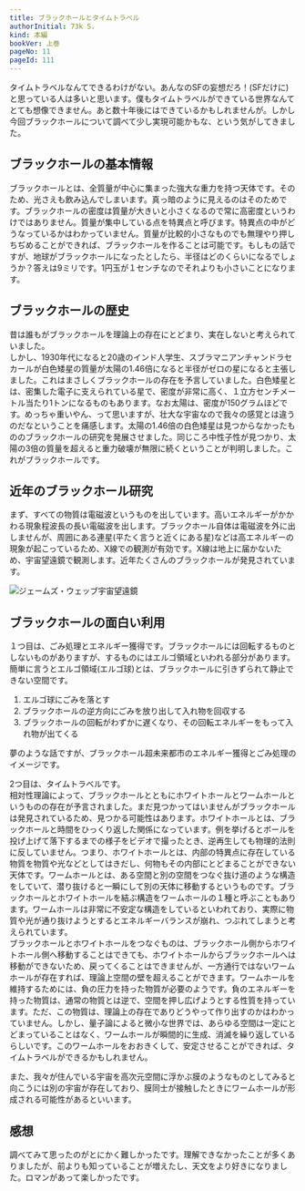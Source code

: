 ```yaml
---
title: ブラックホールとタイムトラベル
authorInitial: 73k S.
kind: 本編
bookVer: 上巻
pageNo: 11
pageId: 111
---
```


タイムトラベルなんてできるわけがない。あんなのSFの妄想だろ！(SFだけに)と思っている人は多いと思います。僕もタイムトラベルができている世界なんてとても想像できません。あと数十年後にはできているかもしれませんが。しかし今回ブラックホールについて調べて少し実現可能かもな、という気がしてきました。

## ブラックホールの基本情報
ブラックホールとは、全質量が中心に集まった強大な重力を持つ天体です。そのため、光さえも飲み込んでしまいます。真っ暗のように見えるのはそのためです。ブラックホールの密度は質量が大きいと小さくなるので常に高密度というわけではありません。質量が集中している点を特異点と呼びます。特異点の中がどうなっているかはわかっていません。質量が比較的小さなものでも無理やり押しちぢめることができれば、ブラックホールを作ることは可能です。もしもの話ですが、地球がブラックホールになったとしたら、半径はどのくらいになるでしょうか？答えは9ミリです。1円玉が１センチなのでそれよりも小さいことになります。

## ブラックホールの歴史
昔は誰もがブラックホールを理論上の存在にとどまり、実在しないと考えられていました。<br/>
しかし、1930年代になると20歳のインド人学生、スブラマニアンチャンドラセカールが白色矮星の質量が太陽の1.46倍になると半径がゼロの星になると主張しました。これはまさしくブラックホールの存在を予言していました。白色矮星とは、密集した電子に支えられている星で、密度が非常に高く、１立方センチメートル当たり1トンになるものもあります。なお太陽は、密度が150グラムほどです。めっちゃ重いやん、って思いますが、壮大な宇宙なので我々の感覚とは違うのだなということを痛感します。太陽の1.46倍の白色矮星は見つからなかったもののブラックホールの研究を発展させました。同じころ中性子性が見つかり、太陽の3倍の質量を超えると重力破壊が無限に続くということが判明しました。これがブラックホールです。 

## 近年のブラックホール研究
まず、すべての物質は電磁波というものを出しています。高いエネルギーがかかわる現象程波長の長い電磁波を出します。ブラックホール自体は電磁波を外に出しませんが、周囲にある連星(平たく言うと近くにある星)などは高エネルギーの現象が起こっているため、X線での観測が有効です。X線は地上に届かないため、宇宙望遠鏡で観測します。近年たくさんのブラックホールが発見されています。

![ジェームズ・ウェッブ宇宙望遠鏡](./宇宙望遠鏡.png)

## ブラックホールの面白い利用
１つ目は、ごみ処理とエネルギー獲得です。ブラックホールには回転するものとしないものがありますが、するものにはエルゴ領域といわれる部分があります。簡単に言うとエルゴ領域(エルゴ球)とは、ブラックホールに引きずられて静止できない空間です。

1. エルゴ球にごみを落とす
2. ブラックホールの逆方向にごみを放り出して入れ物を回収する
3. ブラックホールの回転がわずかに遅くなり、その回転エネルギーをもって入れ物が出てくる

夢のような話ですが、ブラックホール超未来都市のエネルギー獲得とごみ処理のイメージです。

2つ目は、タイムトラベルです。<br/>
相対性理論によって、ブラックホールとともにホワイトホールとワームホールというものの存在が予言されました。まだ見つかってはいませんがブラックホールは発見されているため、見つかる可能性はあります。ホワイトホールとは、ブラックホールと時間をひっくり返した関係になっています。例を挙げるとボールを投げ上げて落下するまでの様子をビデオで撮ったとき、逆再生しても物理的法則に反していません。つまり、ホワイトホールとは、内部の特異点に存在している物質を物質や光などとしてはきだし、何物もその内部にとどまることができない天体です。ワームホールとは、ある空間と別の空間をつなぐ抜け道のような構造をしていて、潜り抜けると一瞬にして別の天体に移動するというものです。ブラックホールとホワイトホールを結ぶ構造をワームホールの１種と呼ぶこともあります。ワームホールは非常に不安定な構造をしているといわれており、実際に物質や光が通り抜けようとするとエネルギーバランスが崩れ、つぶれてしまうと考えられています。<br/>
ブラックホールとホワイトホールをつなぐものは、ブラックホール側からホワイトホール側へ移動することはできても、ホワイトホールからブラックホールへは移動ができないため、戻ってくることはできませんが、一方通行ではないワームホールが存在すれば、理論上空間の壁を超えることができます。ワームホールを維持するためには、負の圧力を持った物質が必要のようです。負のエネルギーを持った物質は、通常の物質とは逆で、空間を押し広げようとする性質を持っています。ただ、この物質は、理論上の存在でありどうやって作り出すのかはわかっていません。しかし、量子論によると微小な世界では、あらゆる空間は一定にとどまっていることはなく、ワームホールが瞬間的に生成、消滅を繰り返しているらしいです。このワームホールをおおきくして、安定させることができれば、タイムトラベルができるかもしれません。

<Blackhole />

また、我々が住んでいる宇宙を高次元空間に浮かぶ膜のようなものとしてみると向こうには別の宇宙が存在しており、膜同士が接触したときにワームホールが形成される可能性があるといいます。

## 感想
調べてみて思ったのがとにかく難しかったです。理解できなかったことが多くありましたが、前よりも知っていることが増えたし、天文をより好きになりました。ロマンがあって楽しかったです。
